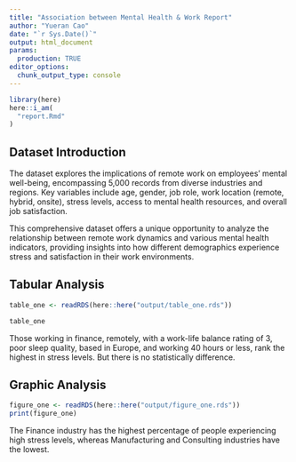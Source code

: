 ```yaml
---
title: "Association between Mental Health & Work Report"
author: "Yueran Cao"
date: "`r Sys.Date()`"
output: html_document
params:
  production: TRUE
editor_options: 
  chunk_output_type: console
---
```


```r
library(here)
here::i_am(
  "report.Rmd"
)
```

## Dataset Introduction

The dataset explores the implications of remote work on employees' mental well-being, encompassing 5,000 records from diverse industries and regions. Key variables include age, gender, job role, work location (remote, hybrid, onsite), stress levels, access to mental health resources, and overall job satisfaction. 

This comprehensive dataset offers a unique opportunity to analyze the relationship between remote work dynamics and various mental health indicators, providing insights into how different demographics experience stress and satisfaction in their work environments.

## Tabular Analysis

```r
table_one <- readRDS(here::here("output/table_one.rds"))

table_one
```

Those working in finance, remotely, with a work-life balance rating of 3, poor sleep quality, based in Europe, and working 40 hours or less, rank the highest in stress levels. But there is no statistically difference.

## Graphic Analysis

```r
figure_one <- readRDS(here::here("output/figure_one.rds"))
print(figure_one)
```

The Finance industry has the highest percentage of people experiencing high stress levels, whereas Manufacturing and Consulting industries have the lowest.